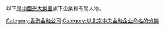 以下是[[中國光大集團|中國光大集團]]旗下企業和有關人物。

[[Category:香港金融公司|Category:香港金融公司]]
[[Category:以北京中央金融企业命名的分类|Category:以北京中央金融企业命名的分类]]